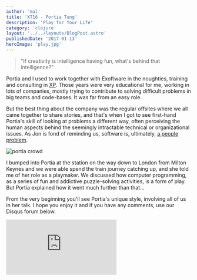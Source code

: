 ```yaml
---
author: 'mal'
title: 'XT16 - Portia Tung'
description: 'Play for Your Life'
category: 'clojure'
layout: '../../layouts/BlogPost.astro'
publishedDate: '2017-01-13'
heroImage: 'play.jpg'
---
```



> \"If creativity is intelligence having fun, what's behind that
> intelligence?\"

Portia and I used to work together with Exoftware in the noughties,
training and consulting in
[XP](https://en.wikipedia.org/wiki/Extreme_programming). Those years
were very educational for me, working in lots of companies, mostly
trying to contribute to solving difficult problems in big teams and
code-bases. It was far from an easy role.

But the best thing about the company was the regular offsites where we
all came together to share stories, and that's when I got to see
first-hand Portia's skill of looking at problems a different way, often
perceiving the human aspects behind the seemingly intractable technical
or organizational issues. As Jon is fond of reminding us, software is,
ultimately, [a people
problem](http://www.lovebusinessbooks.com/2009/03/the-secrets-of-consulting-by-gerald-m-weinberg/).


<Image alt='portia crowd' src={pc} />

I bumped into Portia at the station on the way down to London from
Milton Keynes and we were able spend the train journey catching up, and
she told me of her role as a playmaker. We discussed how computer
programming, as a series of fun and addictive puzzle-solving activities,
is a form of play. But Portia explained how it went much further than
that...

From the very beginning you'll see Portia's unique style, involving all
of us in her talk. I hope you enjoy it and if you have any comments, use
our Disqus forum below.

<iframe
  class='aspect-video w-full'
  src='https://www.youtube.com/embed/pJJ3SZyOlO4'
  title='XT16 - Portia Tung - Play for your Life'
  frameborder='0'
  allow='accelerometer; autoplay; clipboard-write; encrypted-media; gyroscope; picture-in-picture'
  allowfullscreen
></iframe>
